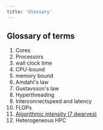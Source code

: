 ```yaml
---
title: 'Glossary'
---
```



## Glossary of terms
1. Cores
2. Processors
3. wall clock time
4. CPU-bound
5. memory bound
6.  Amdahl's law
7.  Gustavsson's law
8.  Hyperthreading
9.  Interconnectspeed and latency
10. FLOPs
11. [Algorithmic intensity (7 dwarves)](https://www.cse-lab.ethz.ch/wp-content/uploads/2022/09/Principles-of-HPC.pdf)
12.  Heterogeneous HPC
